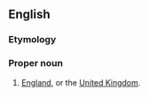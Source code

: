==English==

===Etymology===
{{suffix|en|limey|land}}

===Proper noun===
{{en-proper noun}}

# {{lb|en|slang, lb|en|offensive}} [[England]], or the [[United Kingdom]].